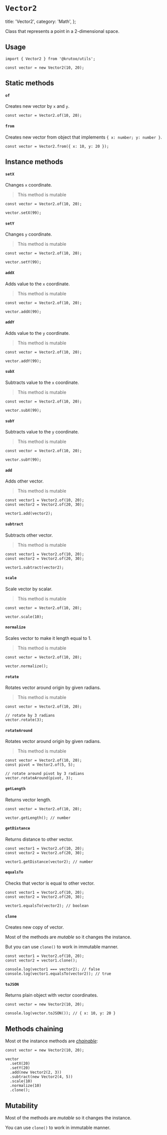 # `Vector2`

  title: 'Vector2',
  category: 'Math',
};

Class that represents a point in a 2-dimensional space.

## Usage

```tsx
import { Vector2 } from '@krutoo/utils';

const vector = new Vector2(10, 20);
```

## Static methods

#### `of`

Creates new vector by `x` and `y`.

```tsx
const vector = Vector2.of(10, 20);
```

#### `from`

Creates new vector from object that implements `{ x: number; y: number }`.

```tsx
const vector = Vector2.from({ x: 10, y: 20 });
```

## Instance methods

#### `setX`

Changes `x` coordinate.

> This method is mutable

```tsx
const vector = Vector2.of(10, 20);

vector.setX(99);
```

#### `setY`

Changes `y` coordinate.

> This method is mutable

```tsx
const vector = Vector2.of(10, 20);

vector.setY(99);
```

#### `addX`

Adds value to the `x` coordinate.

> This method is mutable

```tsx
const vector = Vector2.of(10, 20);

vector.addX(99);
```

#### `addY`

Adds value to the `y` coordinate.

> This method is mutable

```tsx
const vector = Vector2.of(10, 20);

vector.addY(99);
```

#### `subX`

Subtracts value to the `x` coordinate.

> This method is mutable

```tsx
const vector = Vector2.of(10, 20);

vector.subX(99);
```

#### `subY`

Subtracts value to the `y` coordinate.

> This method is mutable

```tsx
const vector = Vector2.of(10, 20);

vector.subY(99);
```

#### `add`

Adds other vector.

> This method is mutable

```tsx
const vector1 = Vector2.of(10, 20);
const vector2 = Vector2.of(20, 30);

vector1.add(vector2);
```

#### `subtract`

Subtracts other vector.

> This method is mutable

```tsx
const vector1 = Vector2.of(10, 20);
const vector2 = Vector2.of(20, 30);

vector1.subtract(vector2);
```

#### `scale`

Scale vector by scalar.

> This method is mutable

```tsx
const vector = Vector2.of(10, 20);

vector.scale(10);
```

#### `normalize`

Scales vector to make it length equal to 1.

> This method is mutable

```tsx
const vector = Vector2.of(10, 20);

vector.normalize();
```

#### `rotate`

Rotates vector around origin by given radians.

> This method is mutable

```tsx
const vector = Vector2.of(10, 20);

// rotate by 3 radians
vector.rotate(3);
```

#### `rotateAround`

Rotates vector around origin by given radians.

> This method is mutable

```tsx
const vector = Vector2.of(10, 20);
const pivot = Vector2.of(5, 5);

// rotate around pivot by 3 radians
vector.rotateAround(pivot, 3);
```

#### `getLength`

Returns vector length.

```tsx
const vector = Vector2.of(10, 20);

vector.getLength(); // number
```

#### `getDistance`

Returns distance to other vector.

```tsx
const vector1 = Vector2.of(10, 20);
const vector2 = Vector2.of(20, 30);

vector1.getDistance(vector2); // number
```

#### `equalsTo`

Checks that vector is equal to other vector.

```tsx
const vector1 = Vector2.of(10, 20);
const vector2 = Vector2.of(20, 30);

vector1.equalsTo(vector2); // boolean
```

#### `clone`

Creates new copy of vector.

Most of the methods are _mutable_ so it changes the instance.

But you can use `clone()` to work in immutable manner.

```tsx
const vector1 = Vector2.of(10, 20);
const vector2 = vector1.clone();

console.log(vector1 === vector2); // false
console.log(vector1.equalsTo(vector2)); // true
```

#### `toJSON`

Returns plain object with vector coordinates.

```tsx
const vector = new Vector2(10, 20);

console.log(vector.toJSON()); // { x: 10, y: 20 }
```

## Methods chaining

Most ot the instance methods are [_chainable_](https://en.wikipedia.org/wiki/Method_chaining):

```tsx
const vector = new Vector2(10, 20);

vector
  .setX(20)
  .setY(20)
  .add(new Vector2(2, 3))
  .subtract(new Vector2(4, 5))
  .scale(10)
  .normalize(10)
  .clone();
```

## Mutability

Most of the methods are _mutable_ so it changes the instance.

You can use `clone()` to work in immutable manner.
